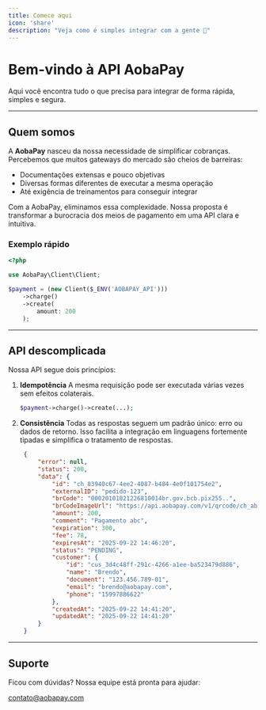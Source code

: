 ```yaml
---
title: Comece aqui
icon: 'share'
description: "Veja como é simples integrar com a gente 🚀"
---
```


# Bem-vindo à API AobaPay 

Aqui você encontra tudo o que precisa para integrar de forma rápida, simples e segura.

---

## <Icon icon="Share" type="solid"/> Quem somos

A **AobaPay** nasceu da nossa necessidade de simplificar cobranças.
Percebemos que muitos gateways do mercado são cheios de barreiras:

* Documentações extensas e pouco objetivas
* Diversas formas diferentes de executar a mesma operação
* Até exigência de treinamentos para conseguir integrar

Com a AobaPay, eliminamos essa complexidade. Nossa proposta é transformar a burocracia dos meios de pagamento em uma API clara e intuitiva.

### Exemplo rápido

```php
<?php

use AobaPay\Client\Client;

$payment = (new Client($_ENV('AOBAPAY_API')))
    ->charge()
    ->create(
        amount: 200
    );
```

---

## <Icon icon="laptop" type="solid"/> API descomplicada

Nossa API segue dois princípios:

1. **Idempotência**
   A mesma requisição pode ser executada várias vezes sem efeitos colaterais.

   ```php
   $payment->charge()->create(...);
   ```

2. **Consistência**
   Todas as respostas seguem um padrão único: erro ou dados de retorno.
   Isso facilita a integração em linguagens fortemente tipadas e simplifica o tratamento de respostas.

   ```json
    {
        "error": null,
        "status": 200,
        "data": {
            "id": "ch_83940c67-4ee2-4087-b484-4e0f101754e2",
            "externalID": "pedido-123",
            "brCode": "00020101021226810014br.gov.bcb.pix255..",
            "brCodeImageUrl": "https://api.aobapay.com/v1/qrcode/ch_abb6bc4f-f55d-45ff-8be2-8fdbde0cb8b8",
            "amount": 200,
            "comment": "Pagamento abc",
            "expiration": 300,
            "fee": 78,
            "expiresAt": "2025-09-22 14:46:20",
            "status": "PENDING",
            "customer": {
                "id": "cus_3d4c48ff-291c-4266-a1ee-ba523479d886",
                "name": "Brendo",
                "document": "123.456.789-01",
                "email": "brendo@aobapay.com",
                "phone": "15997886622"
            },
            "createdAt": "2025-09-22 14:41:20",
            "updatedAt": "2025-09-22 14:41:20"
        }
    }
   ```
---

## <Icon icon="cloud" type="solid"/> Suporte

Ficou com dúvidas? Nossa equipe está pronta para ajudar:

<Icon icon="envelope" type="solid"/> [contato@aobapay.com](mailto:contato@aobapay.com)
